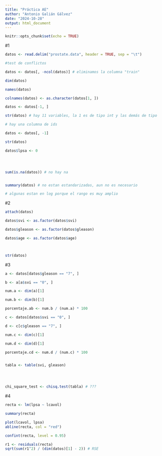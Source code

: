 ```yaml
---
title: "Práctica AE"
author: "Antonio Galián Gálvez"
date: "2024-10-28"
output: html_document
---
```


```r
knitr::opts_chunk$set(echo = TRUE)
```

#1
```r
datos <- read.delim("prostate.data", header = TRUE, sep = "\t")

#test de conflictos

datos <- datos[, -ncol(datos)] # eliminamos la columna "train"

dim(datos)

names(datos)

colnames(datos) <- as.character(datos[1, ])

datos <- datos[-1, ]

str(datos) # hay 11 variables, la 1 es de tipo int y las demás de tipo 'chr'

# hay una columna de ids

datos <- datos[, -1]

str(datos)

datos$lpsa <- 0




sum(is.na(datos)) # no hay na


summary(datos) # no estan estandarizadas, aun no es necesario

# algunas estan en log porque el rango es muy amplio
```

#2

```r

attach(datos)

datos$svi <- as.factor(datos$svi)

datos$gleason <- as.factor(datos$gleason)

datos$age <- as.factor(datos$age)



str(datos)
```
#3
```r
a <- datos[datos$gleason == "7", ]

b <- a[a$svi == "0", ]

num.a <- dim(a)[1]

num.b <- dim(b)[1]

porcentaje.ab <- num.b / (num.a) * 100

c <- datos[datos$svi == "0", ]

d <- c[c$gleason == "7", ]

num.c <- dim(c)[1]

num.d <- dim(d)[1]

porcentaje.cd <- num.d / (num.c) * 100


tabla <- table(svi, gleason)




chi_square_test <- chisq.test(tabla) # ???
```

#4

```r
recta <- lm(lpsa ~ lcavol)

summary(recta)

plot(lcavol, lpsa)
abline(recta, col = "red")

confint(recta, level = 0.95)

r1 <- residuals(recta)
sqrt(sum(r1^2) / (dim(datos)[1] - 2)) # RSE
```



